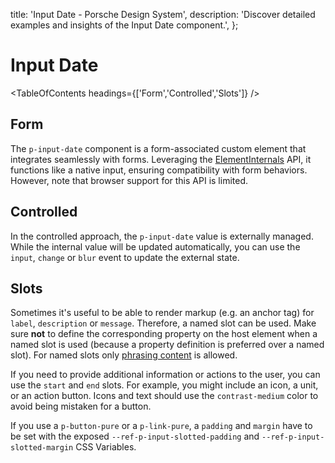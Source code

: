 
  title: 'Input Date - Porsche Design System',
  description: 'Discover detailed examples and insights of the Input Date component.',
};

# Input Date <ComponentStatus tagName="p-input-date"></ComponentStatus>

<TableOfContents headings={['Form','Controlled','Slots']} />

## Form

The `p-input-date` component is a form-associated custom element that integrates seamlessly with forms. Leveraging the
[ElementInternals](https://developer.mozilla.org/en-US/docs/Web/API/ElementInternals) API, it functions like a native
input, ensuring compatibility with form behaviors. However, note that browser support for this API is limited.

<ComponentExample codeSample={inputDateExample} />

## Controlled

In the controlled approach, the `p-input-date` value is externally managed. While the internal value will be updated
automatically, you can use the `input`, `change` or `blur` event to update the external state.

<ComponentExample codeSample={inputDateExampleControlled} />

## Slots

Sometimes it's useful to be able to render markup (e.g. an anchor tag) for `label`, `description` or `message`.
Therefore, a named slot can be used. Make sure **not** to define the corresponding property on the host element when a
named slot is used (because a property definition is preferred over a named slot). For named slots only
[phrasing content](https://developer.mozilla.org/en-US/docs/Web/Guide/HTML/Content_categories#Phrasing_content) is
allowed.

If you need to provide additional information or actions to the user, you can use the `start` and `end` slots. For
example, you might include an icon, a unit, or an action button. Icons and text should use the `contrast-medium` color
to avoid being mistaken for a button.

If you use a `p-button-pure` or a `p-link-pure`, a `padding` and `margin` have to be set with the exposed
`--ref-p-input-slotted-padding` and `--ref-p-input-slotted-margin` CSS Variables.

<ComponentStory story={inputDateStorySlots} />
